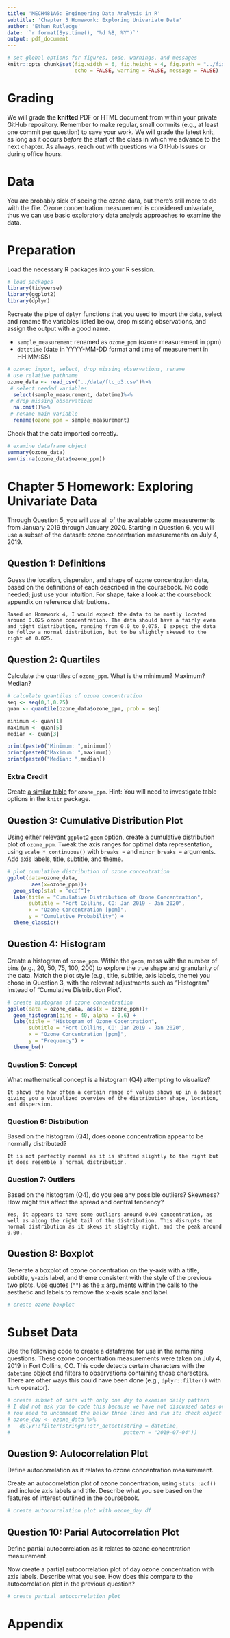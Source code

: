 ```yaml
---
title: 'MECH481A6: Engineering Data Analysis in R'
subtitle: 'Chapter 5 Homework: Exploring Univariate Data' 
author: 'Ethan Rutledge'
date: '`r format(Sys.time(), "%d %B, %Y")`'
output: pdf_document
---
```


```r
# set global options for figures, code, warnings, and messages
knitr::opts_chunk$set(fig.width = 6, fig.height = 4, fig.path = "../figs/",
                      echo = FALSE, warning = FALSE, message = FALSE)
```

# Grading

We will grade the **knitted** PDF or HTML document from within your private
GitHub repository. Remember to make regular, small commits (e.g., at least one
commit per question) to save your work. We will grade the latest knit, as long
as it occurs *before* the start of the class in which we advance to the next
chapter. As always, reach out with questions via GitHub Issues or during
office hours.

# Data

You are probably sick of seeing the ozone data, but there's still more to
do with the file. Ozone concentration measurement is considered univariate,
thus we can use basic exploratory data analysis approaches to examine the data.

# Preparation

Load the necessary R packages into your R session. 

```r
# load packages
library(tidyverse)
library(ggplot2)
library(dplyr)
```

Recreate the pipe of `dplyr` functions that you used to import the data, select
and rename the variables listed below, drop missing observations, and assign the
output with a good name.

- `sample_measurement` renamed as `ozone_ppm` (ozone measurement in ppm)
- `datetime` (date in YYYY-MM-DD format and time of measurement in HH:MM:SS)

```r
# ozone: import, select, drop missing observations, rename
# use relative pathname
ozone_data <- read_csv("../data/ftc_o3.csv")%>%
 # select needed variables 
  select(sample_measurement, datetime)%>%
 # drop missing observations
  na.omit()%>%
 # rename main variable
  rename(ozone_ppm = sample_measurement)
```

Check that the data imported correctly.

```r
# examine dataframe object 
summary(ozone_data)
sum(is.na(ozone_data$ozone_ppm))
```

\newpage

# Chapter 5 Homework: Exploring Univariate Data

Through Question 5, you will use all of the available ozone measurements
from January 2019 through January 2020. Starting in Question 6, you will use
a subset of the dataset: ozone concentration measurements on July 4, 2019.

## Question 1: Definitions

Guess the location, dispersion, and shape of ozone concentration data, based on
the definitions of each described in the coursebook. No code needed; just use
your intuition. For shape, take a look at the coursebook appendix on reference
distributions.

    Based on Homework 4, I would expect the data to be mostly located around 0.025 ozone concentration. The data should have a fairly even and tight distribution, ranging from 0.0 to 0.075. I expect the data to follow a normal distribution, but to be slightly skewed to the right of 0.025.

## Question 2: Quartiles

Calculate the quartiles of `ozone_ppm`. What is the minimum? Maximum? Median? 

```r
# calculate quantiles of ozone concentration
seq <- seq(0,1,0.25)
quan <- quantile(ozone_data$ozone_ppm, prob = seq)

minimum <- quan[1]
maximum <- quan[5]
median <- quan[3]

print(paste0("Minimum: ",minimum))
print(paste0("Maximum: ",maximum))
print(paste0("Median: ",median))

```

### Extra Credit

Create [a similar table](https://smogdr.github.io/edar_coursebook/eda1.html#descriptive-statistics) for `ozone_ppm`. Hint: You will need to investigate table
options in the `knitr` package.

\newpage

## Question 3: Cumulative Distribution Plot

Using either relevant `ggplot2` `geom` option, create a cumulative distribution
plot of `ozone_ppm`. Tweak the axis ranges for optimal data representation,
using `scale_*_continuous()` with `breaks =` and `minor_breaks =` arguments.
Add axis labels, title, subtitle, and theme. 

```r
# plot cumulative distribution of ozone concentration
ggplot(data=ozone_data, 
        aes(x=ozone_ppm))+
  geom_step(stat = "ecdf")+
  labs(title = "Cumulative Distribution of Ozone Concentration", 
       subtitle = "Fort Collins, CO: Jan 2019 - Jan 2020", 
       x = "Ozone Concentration [ppm]", 
       y = "Cumulative Probability") + 
  theme_classic()

```

\newpage

## Question 4: Histogram

Create a histogram of `ozone_ppm`. Within the `geom`, mess with the number of
bins (e.g., 20, 50, 75, 100, 200) to explore the true shape and granularity of
the data. Match the plot style (e.g., title, subtitle, axis labels, theme) you
chose in Question 3, with the relevant adjustments such as "Histogram" 
instead of "Cumulative Distribution Plot".

```r
# create histogram of ozone concentration
ggplot(data = ozone_data, aes(x = ozone_ppm))+
  geom_histogram(bins = 40, alpha = 0.6) +
  labs(title = "Histogram of Ozone Cocentration", 
       subtitle = "Fort Collins, CO: Jan 2019 - Jan 2020", 
       x = "Ozone Concentration [ppm]", 
       y = "Frequency") + 
  theme_bw()
```

### Question 5: Concept

What mathematical concept is a histogram (Q4) attempting to visualize? 

    It shows the how often a certain range of values shows up in a dataset giving you a visualized overview of the distribution shape, location, and dispersion.

### Question 6: Distribution

Based on the histogram (Q4), does ozone concentration appear to be normally
distributed? 

    It is not perfectly normal as it is shifted slightly to the right but it does resemble a normal distribution.

### Question 7: Outliers

Based on the histogram (Q4), do you see any possible outliers? Skewness? How
might this affect the spread and central tendency?

    Yes, it appears to have some outliers around 0.00 concentration, as well as along the right tail of the distribution. This disrupts the normal distribution as it skews it slightly right, and the peak around 0.00.

\newpage

## Question 8: Boxplot

Generate a boxplot of ozone concentration on the y-axis with a title, subtitle,
y-axis label, and theme consistent with the style of the previous two plots. 
Use quotes (`""`) as the `x` arguments within the calls to the aesthetic and 
labels to remove the x-axis scale and label.

```r
# create ozone boxplot
```

\newpage

# Subset Data

Use the following code to create a dataframe for use in the remaining questions.
These ozone concentration measurements were taken on July 4, 2019 in Fort
Collins, CO. This code detects certain characters with the `datetime` object and
filters to observations containing those characters. There are other ways this 
could have been done (e.g., `dplyr::filter()` with `%in%` operator).

```r
# create subset of data with only one day to examine daily pattern
# I did not ask you to code this because we have not discussed dates or stringr
# You need to uncomment the below three lines and run it; check object names
# ozone_day <- ozone_data %>% 
#   dplyr::filter(stringr::str_detect(string = datetime,
#                                     pattern = "2019-07-04"))
```

## Question 9: Autocorrelation Plot

Define autocorrelation as it relates to ozone concentration measurement. 

Create an autocorrelation plot of ozone concentration, using `stats::acf()` and
include axis labels and title. Describe what you see based on the features of
interest outlined in the coursebook.

```r
# create autocorrelation plot with ozone_day df
```

\newpage

## Question 10: Parial Autocorrelation Plot

Define partial autocorrelation as it relates to ozone concentration measurement.

Now create a partial autocorrelation plot of day ozone concentration with axis
labels. Describe what you see. How does this compare to the autocorrelation
plot in the previous question?

```r
# create partial autocorrelation plot
```

\newpage

# Appendix

```r
```
